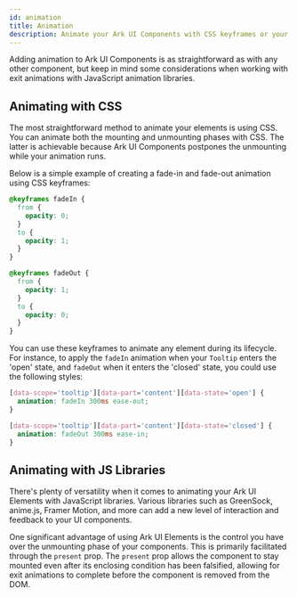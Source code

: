 ```yaml
---
id: animation
title: Animation
description: Animate your Ark UI Components with CSS keyframes or your favorite JavaScript animation library.
---
```


Adding animation to Ark UI Components is as straightforward as with any other component, but keep in mind some
considerations when working with exit animations with JavaScript animation libraries.

## Animating with CSS

The most straightforward method to animate your elements is using CSS. You can animate both the mounting and unmounting
phases with CSS. The latter is achievable because Ark UI Components postpones the unmounting while your animation runs.

Below is a simple example of creating a fade-in and fade-out animation using CSS keyframes:

```css
@keyframes fadeIn {
  from {
    opacity: 0;
  }
  to {
    opacity: 1;
  }
}

@keyframes fadeOut {
  from {
    opacity: 1;
  }
  to {
    opacity: 0;
  }
}
```

You can use these keyframes to animate any element during its lifecycle. For instance, to apply the `fadeIn` animation
when your `Tooltip` enters the 'open' state, and `fadeOut` when it enters the 'closed' state, you could use the
following styles:

```css
[data-scope='tooltip'][data-part='content'][data-state='open'] {
  animation: fadeIn 300ms ease-out;
}

[data-scope='tooltip'][data-part='content'][data-state='closed'] {
  animation: fadeOut 300ms ease-in;
}
```

## Animating with JS Libraries

There's plenty of versatility when it comes to animating your Ark UI Elements with JavaScript libraries. Various
libraries such as GreenSock, anime.js, Framer Motion, and more can add a new level of interaction and feedback to your
UI components.

One significant advantage of using Ark UI Elements is the control you have over the unmounting phase of your components.
This is primarily facilitated through the `present` prop. The `present` prop allows the component to stay mounted even
after its enclosing condition has been falsified, allowing for exit animations to complete before the component is
removed from the DOM.

